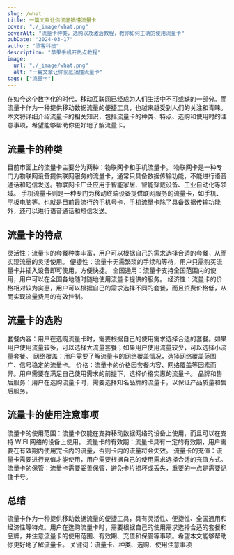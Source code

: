 ```yaml
---
slug: /what
title: 一篇文章让你彻底搞懂流量卡
cover: "./_image/what.png"
coverAlt: "流量卡种类，选购以及激活教程，教你如何正确的使用流量卡"
pubDate: "2024-03-17"
author: "流客科技"
description: "苹果手机开热点教程"
image:
  url: "./_image/what.png"
  alt: "一篇文章让你彻底搞懂流量卡"
tags: ["流量卡"]
---
```


在如今这个数字化的时代，移动互联网已经成为人们生活中不可或缺的一部分。而流量卡作为一种提供移动数据流量的便捷工具，也越来越受到人们的关注和青睐。
本文将详细介绍流量卡的相关知识，包括流量卡的种类、特点、选购和使用时的注意事项，希望能够帮助你更好地了解流量卡。

## 流量卡的种类

目前市面上的流量卡主要分为两种：物联网卡和手机流量卡。
物联网卡是一种专门为物联网设备提供联网服务的流量卡，通常只具备数据传输功能，不能进行语音通话和短信发送。物联网卡广泛应用于智能家居、智能穿戴设备、工业自动化等领域。
手机流量卡则是一种专门为移动终端设备提供联网服务的流量卡，如手机、平板电脑等。也就是目前最流行的手机号卡，手机流量卡除了具备数据传输功能外，还可以进行语音通话和短信发送。

## 流量卡的特点

灵活性：流量卡的套餐种类丰富，用户可以根据自己的需求选择合适的套餐，从而实现流量的灵活使用。
便捷性：流量卡无需繁琐的手续和等待，用户只需购买流量卡并插入设备即可使用，方便快捷。
全国通用：流量卡支持全国范围内的使用，用户可以在全国各地随时随地使用流量卡提供的服务。
经济性：流量卡的价格相对较为实惠，用户可以根据自己的需求选择不同的套餐，而且资费价格低，从而实现流量费用的有效控制。

## 流量卡的选购

套餐内容：用户在选购流量卡时，需要根据自己的使用需求选择合适的套餐。如果用户使用流量较多，可以选择大流量套餐；如果用户使用流量较少，可以选择小流量套餐。
网络覆盖：用户需要了解流量卡的网络覆盖情况，选择网络覆盖范围广、信号稳定的流量卡。
价格：流量卡的价格因套餐内容、网络覆盖等因素而异。用户需要在满足自己使用需求的前提下，选择价格实惠的流量卡。
品牌和售后服务：用户在选购流量卡时，需要选择知名品牌的流量卡，以保证产品质量和售后服务。

## 流量卡的使用注意事项

流量卡的使用范围：流量卡仅能在支持移动数据网络的设备上使用，而且可以在支持 WIFI 网络的设备上使用。
流量卡的有效期：流量卡具有一定的有效期，用户需要在有效期内使用完卡内的流量，否则卡内的流量将会失效。
流量卡的充值：流量卡需要进行充值才能使用，用户需要根据自己的使用需求选择合适的充值方式。
流量卡的保管：流量卡需要妥善保管，避免卡片损坏或丢失，重要的一点是需要记住卡号。

## 总结

流量卡作为一种提供移动数据流量的便捷工具，具有灵活性、便捷性、全国通用和经济性等特点。用户在选购流量卡时，需要根据自己的使用需求选择合适的套餐和品牌，并注意流量卡的使用范围、有效期、充值和保管等事项。希望本文能够帮助你更好地了解流量卡。
关键词：流量卡、种类、选购、使用注意事项
